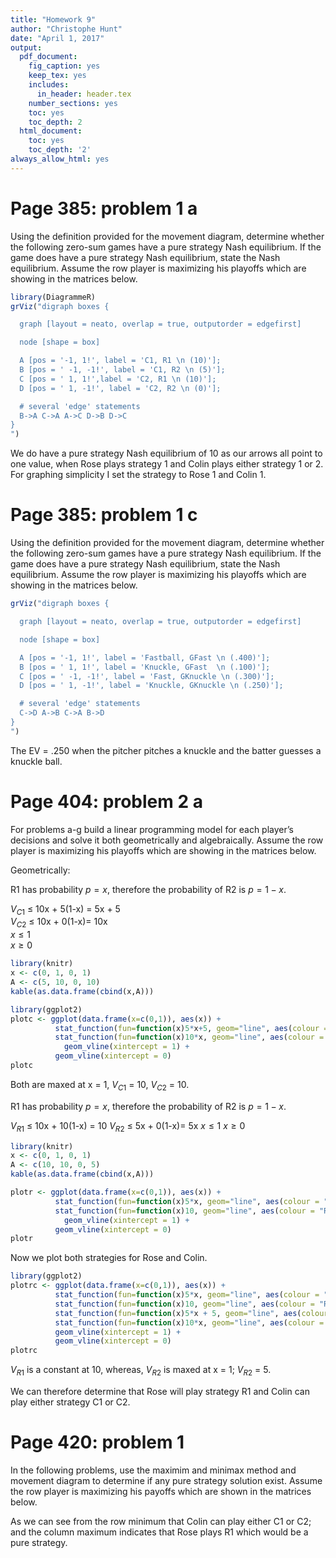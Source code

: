 ```yaml
---
title: "Homework 9"
author: "Christophe Hunt"
date: "April 1, 2017"
output:
  pdf_document:
    fig_caption: yes
    keep_tex: yes
    includes:
      in_header: header.tex
    number_sections: yes
    toc: yes
    toc_depth: 2
  html_document:
    toc: yes
    toc_depth: '2'
always_allow_html: yes  
---
```


\newpage

# Page 385: problem 1 a

Using the definition provided for the movement diagram, determine whether the following zero-sum games have a pure strategy Nash equilibrium. If the game does have a pure strategy Nash equilibrium, state the Nash equilibrium. Assume the row player is maximizing his playoffs which are showing in the matrices below.

\begin{table}[!h]
\centering
\begin{tabular}{lllc}
 &  & \multicolumn{2}{l}{Colin} \\ \cline{3-4}
 &  & C1 & \multicolumn{1}{l}{C2} \\ \hline
Rose & R1 & \multicolumn{1}{c}{10} & 10 \\
 & R2 & \multicolumn{1}{c}{5} & 0 \\ \hline
\end{tabular}
\end{table}


```r
library(DiagrammeR)
grViz("digraph boxes {

  graph [layout = neato, overlap = true, outputorder = edgefirst]

  node [shape = box]

  A [pos = '-1, 1!', label = 'C1, R1 \n (10)']; 
  B [pos = ' -1, -1!', label = 'C1, R2 \n (5)']; 
  C [pos = ' 1, 1!',label = 'C2, R1 \n (10)']; 
  D [pos = ' 1, -1!', label = 'C2, R2 \n (0)']; 

  # several 'edge' statements
  B->A C->A A->C D->B D->C 
}
")
```

We do have a pure strategy Nash equilibrium of 10 as our arrows all point to one value, when Rose plays strategy 1 and Colin plays either strategy 1 or 2. For graphing simplicity I set the strategy to Rose 1 and Colin 1.  

\newpage

# Page 385: problem 1 c

Using the definition provided for the movement diagram, determine whether the following zero-sum games have a pure strategy Nash equilibrium. If the game does have a pure strategy Nash equilibrium, state the Nash equilibrium. Assume the row player is maximizing his playoffs which are showing in the matrices below.

\begin{table}[!h]
\centering
\begin{tabular}{lllc}
 &  & \multicolumn{2}{l}{Pitcher} \\ \cline{3-4}
 &  & Fastball & \multicolumn{1}{l}{Knuckleball} \\ \hline
Batter & GFast & \multicolumn{1}{c}{.400} & .100 \\
 & Gknuckle & \multicolumn{1}{c}{.300} & .250 \\ \hline
\end{tabular}
\end{table}

```r
grViz("digraph boxes {

  graph [layout = neato, overlap = true, outputorder = edgefirst]

  node [shape = box]

  A [pos = '-1, 1!', label = 'Fastball, GFast \n (.400)']; 
  B [pos = ' 1, 1!', label = 'Knuckle, GFast  \n (.100)']; 
  C [pos = ' -1, -1!', label = 'Fast, GKnuckle \n (.300)']; 
  D [pos = ' 1, -1!', label = 'Knuckle, GKnuckle \n (.250)']; 

  # several 'edge' statements
  C->D A->B C->A B->D
}
")
```

The EV = .250 when the pitcher pitches a knuckle and the batter guesses a knuckle ball.  

\newpage

# Page 404: problem 2 a

For problems a-g build a linear programming model for each player's decisions and solve it both geometrically and algebraically. Assume the row player is maximizing his playoffs which are showing in the matrices below. 

\begin{table}[!h]
\centering
\begin{tabular}{lllc}
 &  & \multicolumn{2}{l}{Colin} \\ \cline{3-4}
 &  & C1 & \multicolumn{1}{l}{C2} \\ \hline
Rose & R1 & \multicolumn{1}{c}{10} & 10 \\
 & R2 & \multicolumn{1}{c}{5} & 0 \\ \hline
\end{tabular}
\end{table}

Geometrically: 

R1 has probability $p = x$, therefore the probability of R2 is $p=1-x$. 

$V_{C1}$ $\leq$ 10x + 5(1-x) = 5x + 5      
$V_{C2}$ $\leq$ 10x + 0(1-x)= 10x       
$x \leq 1$      
$x \geq 0$     

```r
library(knitr)
x <- c(0, 1, 0, 1)
A <- c(5, 10, 0, 10)
kable(as.data.frame(cbind(x,A)))
```


```r
library(ggplot2)
plotc <- ggplot(data.frame(x=c(0,1)), aes(x)) +
          stat_function(fun=function(x)5*x+5, geom="line", aes(colour = "C1")) +
          stat_function(fun=function(x)10*x, geom="line", aes(colour = "C2")) +
            geom_vline(xintercept = 1) + 
          geom_vline(xintercept = 0)
plotc
```

Both are maxed at x = 1, $V_{C1}$ = 10, $V_{C2}$ = 10.

\newpage

R1 has probability $p = x$, therefore the probability of R2 is $p=1-x$. 

$V_{R1}$ $\leq$ 10x + 10(1-x) = 10
$V_{R2}$ $\leq$ 5x + 0(1-x)= 5x
$x \leq 1$
$x \geq 0$

```r
library(knitr)
x <- c(0, 1, 0, 1)
A <- c(10, 10, 0, 5)
kable(as.data.frame(cbind(x,A)))
```


```r

plotr <- ggplot(data.frame(x=c(0,1)), aes(x)) +
          stat_function(fun=function(x)5*x, geom="line", aes(colour = "R1")) +
          stat_function(fun=function(x)10, geom="line", aes(colour = "R2")) + 
            geom_vline(xintercept = 1) + 
          geom_vline(xintercept = 0)
plotr
```
\newpage

Now we plot both strategies for Rose and Colin. 

```r
library(ggplot2)
plotrc <- ggplot(data.frame(x=c(0,1)), aes(x)) +
          stat_function(fun=function(x)5*x, geom="line", aes(colour = "R1")) +
          stat_function(fun=function(x)10, geom="line", aes(colour = "R2")) +
          stat_function(fun=function(x)5*x + 5, geom="line", aes(colour = "C1")) +
          stat_function(fun=function(x)10*x, geom="line", aes(colour = "C2")) +
          geom_vline(xintercept = 1) + 
          geom_vline(xintercept = 0)
plotrc
```

$V_{R1}$ is a constant at 10, whereas, $V_{R2}$ is maxed at x = 1; $V_{R2}$ = 5. 

We can therefore determine that Rose will play strategy R1 and Colin can play either strategy C1 or C2. 


# Page 420: problem 1

In the following problems, use the maximim and minimax method and movement diagram to determine if any pure strategy solution exist. Assume the row player is maximizing his payoffs which are shown in the matrices below. 

\begin{table}[h]
    \begin{tabular}{lllcc}
    ~    & ~  & Colin & ~  & Row Minimum  \\
    ~    & ~  & C1    & C2 & ~            \\
    Rose & R1 & 10    & 10 & \textbf{10}   \\
    ~    & R2 & 5     & 0  & \textbf{0}   \\ \hline
    \end{tabular}
\end{table}

\begin{table}[h]
    \begin{tabular}{lllc}
    ~    & ~  & Colin & ~   \\
    ~    & ~  & C1    & C2  \\
    Rose & R1 & 10    & 10  \\
    ~    & R2 & 5     & 0     \\ 
    Column Maximum  & & \textbf{10} & \textbf{0}
    \\ \hline
    \end{tabular}
\end{table}

As we can see from the row minimum that Colin can play either C1 or C2; and the column maximum indicates that Rose plays R1 which would be a pure strategy. 



